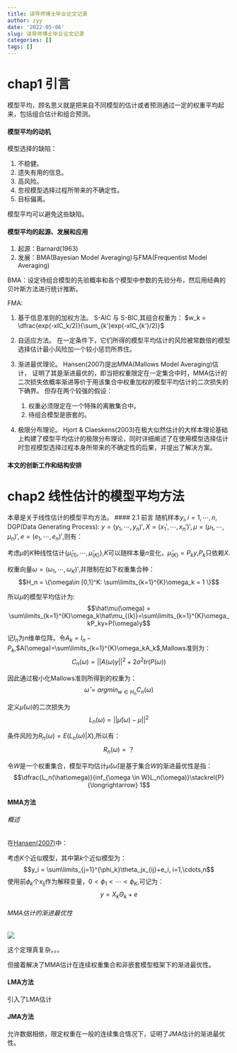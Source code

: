 ```yaml
---
title: 读导师博士毕业论文记录
author: zyy
date: '2022-05-06'
slug: 读导师博士毕业论文记录
categories: []
tags: []
---
```

# chap1 引言
模型平均，顾名思义就是把来自不同模型的估计或者预测通过一定的权重平均起来，包括组合估计和组合预测。

#### 模型平均的动机
模型选择的缺陷：

1. 不稳健。
2. 遗失有用的信息。
3. 高风险。
4. 忽视模型选择过程所带来的不确定性。
5. 目标偏离。

模型平均可以避免这些缺陷。

#### 模型平均的起源、发展和应用
1. 起源：Barnard(1963)
2. 发展：BMA(Bayesian Model Averaging)与FMA(Frequentist Model Averaging)

BMA：设定待组合模型的先验概率和各个模型中参数的先验分布，然后用经典的贝叶斯方法进行统计推断。

FMA: 

  1. 基于信息准则的加权方法。 
  S-AIC 与 S-BIC,其组合权重为：
  $w_k = \dfrac{exp(-xIC_k/2)}{\sum_{k'}exp(-xIC_{k'}/2)}$
  
  2. 自适应方法。
  在一定条件下，它们所得的模型平均估计的风险被常数倍的模型选择估计最小风险加一个较小惩罚所界住。
  
  3. 渐进最优理论。
  Hansen(2007)提出MMA(Mallows Model Averaging)估计，
  证明了其是渐进最优的，即当把权重限定在一定集合中时，MMA估计的二次损失依概率渐进等价于用该集合中权重加权的模型平均估计的二次损失的下确界。
  但存在两个较强的假设：
      1. 权重必须限定在一个特殊的离散集合中。
      2. 待组合模型是嵌套的。
  
  4. 极限分布理论。
  Hjort & Claeskens(2003)在极大似然估计的大样本理论基础上构建了模型平均估计的极限分布理论，同时详细阐述了在使用模型选择估计时忽视模型选择过程本身所带来的不确定性的后果，并提出了解决方案。
  
#### 本文的创新工作和结构安排
  
# chap2 线性估计的模型平均方法
本章是关于线性估计的模型平均方法。
#### 2.1 前言
随机样本$y_i,i=1,\cdots,n$, DGP(Data Generating Process):
\begin{equation}
y_i = \mu_i+e_i = f(x_i)+e_i
\end{equation}
$y = (y_1,\cdots,y_n)',X = (x_1',\cdots,x_n')',\mu = (\mu_1,\cdots,\mu_n)',e=(e_1,\cdots,e_n)'$,则有：
\begin{equation}
E(y|X) = \mu, \Omega = Var(e|X)
\end{equation}

考虑$\mu$的$K$种线性估计$\{\hat{\mu}_{(1)},\cdots,\hat{\mu}_{(K)}\}$,$K$可以随样本量$n$变化，$\hat{\mu}_{(K)} = P_ky$,$P_k$只依赖$X$.

权重向量$\omega = (\omega_1,\cdots,\omega_K)'$,并限制在如下权重集合种：
$$H_n = \{\omega\in [0,1]^K: \sum\limits_{k=1}^{K}\omega_k = 1 \}$$

所以$\mu$的模型平均估计为:
$$\hat\mu(\omega) = \sum\limits_{k=1}^{K}\omega_k\hat\mu_{(k)}=\sum\limits_{k=1}^{K}\omega_kP_ky=P(\omega)y$$

记$I_n$为$n$维单位阵。令$A_k = I_n-P_k$,$A(\omega)=\sum\limits_{k=1}^{K}\omega_kA_k$,Mallows准则为：
$$C_n(\omega) = ||A(\omega)y||^2+2\sigma^2tr(P(\omega))$$

因此通过极小化Mallows准则所得到的权重为：
$$\hat\omega = argmin_{w\in H_n}C_n(\omega)$$

定义$\hat\mu(\omega)$的二次损失为
$$L_n(\omega)=||\hat\mu(\omega)-\mu||^2$$

条件风险为$R_n(\omega) = E(L_n(\omega)|X)$,所以有：
$$R_n(\omega) = ？$$

令$W$是一个权重集合，模型平均估计$\hat\mu(\hat\omega)$是基于集合$W$的渐进最优性是指：
$$\dfrac{L_n(\hat\omega)}{inf_{\omega \in W}L_n(\omega)}\stackrel{P}{\longrightarrow} 1$$

#### MMA方法
###### 概述
在[Hansen(2007)](https://www.ssc.wisc.edu/~bhansen/papers/mallows.pdf)中：

考虑$K$个近似模型，其中第$k$个近似模型为：
$$y_i = \sum\limits_{j=1}^{\phi_k}\theta_jx_{ij}+e_i, i=1,\cdots,n$$
使用前$\phi_k$个$x_{ij}$作为解释变量，$0<\phi_1<\cdots<\phi_K$,可记为：
$$y=X_k\Theta_k+e$$

###### MMA估计的渐进最优性

![](1.jpg)


这个定理真复杂。。。

但接着解决了MMA估计在连续权重集合和非嵌套模型框架下的渐进最优性。

#### LMA方法
引入了LMA估计

#### JMA方法

允许数据相依，限定权重在一般的连续集合情况下，证明了JMA估计的渐进最优性。